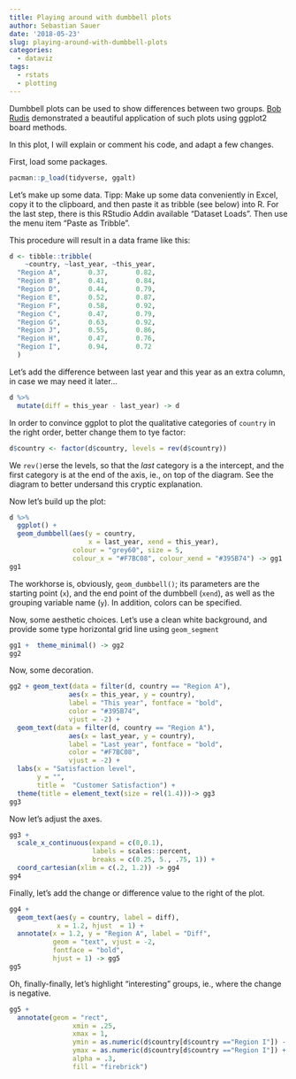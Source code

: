 ```yaml
---
title: Playing around with dumbbell plots
author: Sebastian Sauer
date: '2018-05-23'
slug: playing-around-with-dumbbell-plots
categories:
  - dataviz
tags:
  - rstats
  - plotting
---
```



Dumbbell plots can be used to show differences between two groups. [Bob Rudis](https://rud.is/b/) demonstrated a beautiful application of such plots using ggplot2 board methods. 

In this plot, I will explain or comment his code, and adapt a few changes.


First, load some packages.


```r
pacman::p_load(tidyverse, ggalt)
```


Let's make up some data. Tipp: Make up some data conveniently in Excel, copy it to the clipboard, and then paste it as tribble (see below) into R. For the last step, there is this RStudio Addin available "Dataset Loads". Then use the menu item "Paste as Tribble".

This procedure will result in a data frame like this:

```r
d <- tibble::tribble(
    ~country, ~last_year, ~this_year,
  "Region A",       0.37,       0.82, 
  "Region B",       0.41,       0.84, 
  "Region D",       0.44,       0.79, 
  "Region E",       0.52,       0.87, 
  "Region F",       0.58,       0.92, 
  "Region C",       0.47,       0.79, 
  "Region G",       0.63,       0.92, 
  "Region J",       0.55,       0.86, 
  "Region H",       0.47,       0.76, 
  "Region I",       0.94,       0.72
  )

```


Let's add the difference between last year and this year as an extra column, in case we may need it later...

```r
d %>% 
  mutate(diff = this_year - last_year) -> d 

```


In order to convince ggplot to plot the qualitative categories of `country` in the right order, better change them to tye factor:

```r
d$country <- factor(d$country, levels = rev(d$country))
```


We `rev()`erse the levels, so that the *last* category is a the intercept, and the first category is at the end of the axis, ie., on top of the diagram. See the diagram to better undersand this cryptic explanation.

Now let's build up the plot:


```r
d %>% 
  ggplot() + 
  geom_dumbbell(aes(y = country,
                    x = last_year, xend = this_year),
                colour = "grey60", size = 5,
                colour_x = "#F7BC08", colour_xend = "#395B74") -> gg1
gg1
```

The workhorse is, obviously, `geom_dumbbell()`; its parameters are the starting point (`x`), and the end point of the dumbbell (`xend`), as well as the grouping variable name (`y`). In addition, colors can be specified.

Now, some aesthetic choices. Let's use a clean white background, and provide some type horizontal grid line using `geom_segment`

```r
gg1 +  theme_minimal() -> gg2
gg2
```


Now, some decoration.


```r
gg2 + geom_text(data = filter(d, country == "Region A"),
               aes(x = this_year, y = country),
               label = "This year", fontface = "bold",
               color = "#395B74",
               vjust = -2) +
  geom_text(data = filter(d, country == "Region A"),
               aes(x = last_year, y = country),
               label = "Last year", fontface = "bold",
               color = "#F7BC08",
               vjust = -2) +
  labs(x = "Satisfaction level",
       y = "",
       title =  "Customer Satisfaction") +
  theme(title = element_text(size = rel(1.4)))-> gg3
gg3
```


Now let's adjust the axes.

```r
gg3 +
  scale_x_continuous(expand = c(0,0.1),
                     labels = scales::percent,
                     breaks = c(0.25, 5., .75, 1)) +
  coord_cartesian(xlim = c(.2, 1.2)) -> gg4
gg4
```


Finally, let's add the change or difference value to the right of the plot.


```r
gg4 +
  geom_text(aes(y = country, label = diff),
            x = 1.2, hjust  = 1) +
  annotate(x = 1.2, y = "Region A", label = "Diff",
           geom = "text", vjust = -2,
           fontface = "bold",
           hjust = 1) -> gg5
gg5
```


Oh, finally-finally, let's highlight "interesting" groups, ie., where the change is negative.

```r
gg5 +
  annotate(geom = "rect",
                xmin = .25,
                xmax = 1,
                ymin = as.numeric(d$country[d$country =="Region I"]) - 0.3,
                ymax = as.numeric(d$country[d$country =="Region I"]) + 0.3,
                alpha = .3,
                fill = "firebrick")
```


